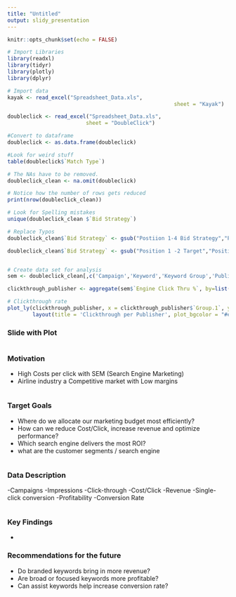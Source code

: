 ```yaml
---
title: "Untitled"
output: slidy_presentation
---
```


```r
knitr::opts_chunk$set(echo = FALSE)

# Import Libraries
library(readxl)
library(tidyr)
library(plotly)
library(dplyr)

# Import data
kayak <- read_excel("Spreadsheet_Data.xls", 
                                                     sheet = "Kayak")

doubleclick <- read_excel("Spreadsheet_Data.xls", 
                         sheet = "DoubleClick")

#Convert to dataframe
doubleclick <- as.data.frame(doubleclick)

#Look for weird stuff
table(doubleclick$`Match Type`)

# The NAs have to be removed.
doubleclick_clean <- na.omit(doubleclick)

# Notice how the number of rows gets reduced 
print(nrow(doubleclick_clean))

# Look for Spelling mistakes
unique(doubleclick_clean $`Bid Strategy`)

# Replace Typos
doubleclick_clean$`Bid Strategy` <- gsub("Postiion 1-4 Bid Strategy","Position 1-4 Bid Strategy",doubleclick_clean$`Bid Strategy`)

doubleclick_clean$`Bid Strategy` <- gsub("Position 1 -2 Target","Position 1-2 Target",doubleclick_clean$`Bid Strategy`)


# Create data set for analysis
sem <- doubleclick_clean[,c('Campaign','Keyword','Keyword Group','Publisher Name', 'Bid Strategy','Engine Click Thru %','Match Type','Trans. Conv. %','Total Cost/ Trans.','Impressions')]

clickthrough_publisher <- aggregate(sem$`Engine Click Thru %`, by=list(sem$`Publisher Name`), FUN=mean) 
```



```r
# Clickthrough rate
plot_ly(clickthrough_publisher, x = clickthrough_publisher$`Group.1`, y=~`x`,title = 'Average Clickthrough rate of different publisher')%>%
        layout(title = 'Clickthrough per Publisher', plot_bgcolor = "#e5ecf6",xaxis = list(title = 'Publisher'),yaxis = list(title = 'Clickthrough Rate in %'))
```

### Slide with Plot

```r

```
### Motivation
- High Costs per click with SEM (Search Engine Marketing)
- Airline industry a Competitive market with Low margins


```r

```
### Target Goals
- Where do we allocate our marketing budget most efficiently?
- How can we reduce Cost/Click, increase revenue and optimize performance? 
- Which search engine delivers the most ROI?
- what are the customer segments / search engine

```r

```

### Data Description 

-Campaigns
-Impressions
-Click-through
-Cost/Click
-Revenue 
-Single-click conversion
-Profitability
-Conversion Rate

```r

```

### Key Findings

-


### Recommendations for the future

- Do branded keywords bring in more revenue?
- Are broad or focused keywords more profitable?
- Can assist keywords help increase conversion rate?


